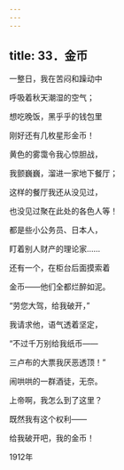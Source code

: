 ```yaml
---
---
---
```

title: 33．金币
---




一整日，我在苦闷和躁动中

呼吸着秋天潮湿的空气；

想吃晚饭，黑乎乎的钱包里

刚好还有几枚星形金币！

黄色的雾霭令我心惊胆战，

我颤巍巍，溜进一家地下餐厅；

这样的餐厅我还从没见过，

也没见过聚在此处的各色人等！

都是些小公务员、日本人，

盯着别人财产的理论家……

还有一个，在柜台后面摸索着

金币——他们全都烂醉如泥。

“劳您大驾，给我破开，”

我请求他，语气透着坚定，

“不过千万别给我纸币——

三卢布的大票我厌恶透顶！”

闹哄哄的一群酒徒，无奈。

上帝啊，我怎么到了这里？

既然我有这个权利——

给我破开吧，我的金币！

1912年